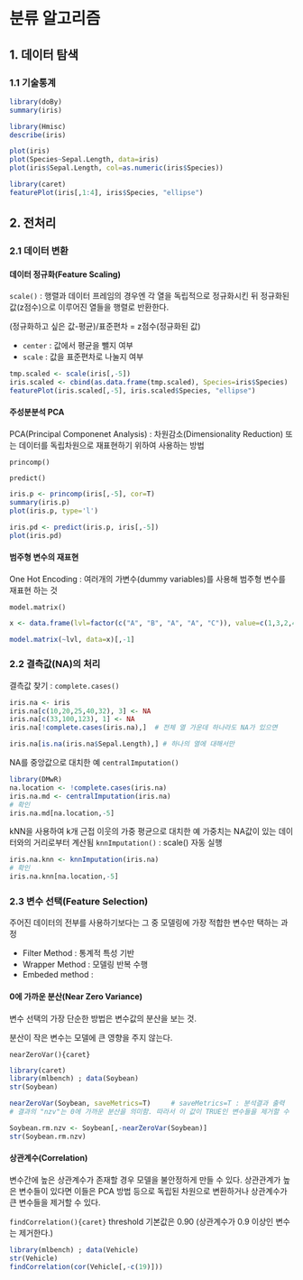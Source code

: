 분류 알고리즘
=====================================================

## 1. 데이터 탐색

### 1.1 기술통계

```r
library(doBy)
summary(iris)

library(Hmisc)
describe(iris)
```

```r
plot(iris)
plot(Species~Sepal.Length, data=iris)
plot(iris$Sepal.Length, col=as.numeric(iris$Species))
```

```r
library(caret)
featurePlot(iris[,1:4], iris$Species, "ellipse")
```

## 2. 전처리

### 2.1 데이터 변환

#### 데이터 정규화(Feature Scaling)

`scale()` : 행렬과 데이터 프레임의 경우엔 각 열을 독립적으로 정규화시킨 뒤 정규화된 값(z점수)으로 이루어진 
열들을 행렬로 반환한다. 

(정규화하고 싶은 값-평균)/표준편차 = z점수(정규화된 값) 

+ `center` : 값에서 평균을 뺄지 여부
+ `scale` : 값을 표준편차로 나눌지 여부

```r
tmp.scaled <- scale(iris[,-5])
iris.scaled <- cbind(as.data.frame(tmp.scaled), Species=iris$Species)
featurePlot(iris.scaled[,-5], iris.scaled$Species, "ellipse")
```

#### 주성분분석 PCA

PCA(Principal Componenet Analysis) : 차원감소(Dimensionality Reduction) 또는 데이터를 독립차원으로 재표현하기 위하여 사용하는 방법

`princomp()`

`predict()`

```r
iris.p <- princomp(iris[,-5], cor=T)
summary(iris.p)
plot(iris.p, type='l')

iris.pd <- predict(iris.p, iris[,-5])
plot(iris.pd)
```

#### 범주형 변수의 재표현

One Hot Encoding : 여러개의 가변수(dummy variables)를 사용해 범주형 변수를 재표현 하는 것

`model.matrix()`

```r
x <- data.frame(lvl=factor(c("A", "B", "A", "A", "C")), value=c(1,3,2,4,5))

model.matrix(~lvl, data=x)[,-1]
```

### 2.2 결측값(NA)의 처리

결측값 찾기 : `complete.cases()`

```r
iris.na <- iris
iris.na[c(10,20,25,40,32), 3] <- NA
iris.na[c(33,100,123), 1] <- NA
iris.na[!complete.cases(iris.na),]  # 전체 열 가운데 하나라도 NA가 있으면

iris.na[is.na(iris.na$Sepal.Length),] # 하나의 열에 대해서만 
```

NA를 중앙값으로 대치한 예
`centralImputation()`
```r
library(DMwR)
na.location <- !complete.cases(iris.na)
iris.na.md <- centralImputation(iris.na)
# 확인
iris.na.md[na.location,-5]
```

kNN을 사용하여 k개 근접 이웃의 가중 평균으로 대치한 예
가중치는 NA값이 있는 데이터와의 거리로부터 계산됨
`knnImputation()` : scale() 자동 실행

```r
iris.na.knn <- knnImputation(iris.na)
# 확인
iris.na.knn[na.location,-5]
```

### 2.3 변수 선택(Feature Selection)

주어진 데이터의 전부를 사용하기보다는 그 중 모델링에 가장 적합한 변수만 택하는 과정

+ Filter Method : 통계적 특성 기반
+ Wrapper Method : 모델링 반복 수행
+ Embeded method : 

#### 0에 가까운 분산(Near Zero Variance)

변수 선택의 가장 단순한 방법은 변수값의 분산을 보는 것. 

분산이 작은 변수는 모델에 큰 영향을 주지 않는다. 

`nearZeroVar(){caret}`

```r
library(caret)
library(mlbench) ; data(Soybean)
str(Soybean)

nearZeroVar(Soybean, saveMetrics=T)     # saveMetrics=T : 분석결과 출력
# 결과의 "nzv"는 0에 가까운 분산을 의미함. 따라서 이 값이 TRUE인 변수들을 제거할 수 있다.

Soybean.rm.nzv <- Soybean[,-nearZeroVar(Soybean)]
str(Soybean.rm.nzv)
```

#### 상관계수(Correlation)

변수간에 높은 상관계수가 존재할 경우 모델을 불안정하게 만들 수 있다. 상관관계가 높은 변수들이 있다면 이들은 PCA 방법 등으로 독립된 차원으로 변환하거나 상관계수가 큰 변수들을 제거할 수 있다. 

`findCorrelation(){caret}`
threshold 기본값은 0.90 (상관계수가 0.9 이상인 변수는 제거한다.)

```r
library(mlbench) ; data(Vehicle)
str(Vehicle)
findCorrelation(cor(Vehicle[,-c(19)]))
```

